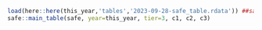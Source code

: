 ```r
load(here::here(this_year,'tables','2023-09-28-safe_table.rdata')) ##safe
safe::main_table(safe, year=this_year, tier=3, c1, c2, c3)
```
